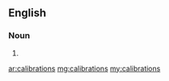 ==English==

===Noun===
{{infl|en|noun}}

# {{plural of|[[calibration]]}}

[[ar:calibrations]]
[[mg:calibrations]]
[[my:calibrations]]